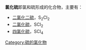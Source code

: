 '''氯化硫'''即氯和硫形成的化合物，主要有：

*[[二氯化二硫|二氯化二硫]]，S<sub>2</sub>Cl<sub>2</sub>
*[[二氯化硫|二氯化硫]]，SCl<sub>2</sub>
*[[四氯化硫|四氯化硫]]，SCl<sub>4</sub>

{{卤化物消歧义}}

[[Category:硫的氯化物|Category:硫的氯化物]]
